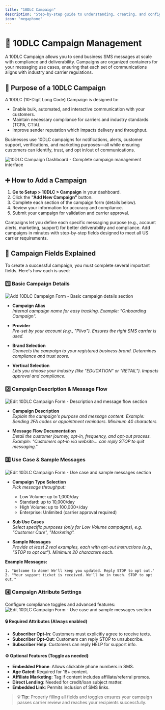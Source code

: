 ```yaml
---
title: "10DLC Campaign"
description: "Step-by-step guide to understanding, creating, and configuring compliant Application-to-Person campaigns"
icon: "megaphone"
---
```


# 📣 10DLC Campaign Management

A 10DLC Campaign allows you to send business SMS messages at scale with compliance and deliverability. Campaigns are organized containers for your messaging use cases, ensuring that each set of communications aligns with industry and carrier regulations.

## 🎯 Purpose of a 10DLC Campaign

A 10DLC (10-Digit Long Code) Campaign is designed to:
- Enable bulk, automated, and interactive communication with your customers.
- Maintain necessary compliance for carriers and industry standards (TCPA, CTIA).
- Improve sender reputation which impacts delivery and throughput.

Businesses use 10DLC campaigns for notifications, alerts, customer support, verifications, and marketing purposes—all while ensuring customers can identify, trust, and opt in/out of communications.

<img
  src="/images/setup/campaign/overview.png"
  alt="10DLC Campaign Dashboard - Complete campaign management interface"
  className="rounded-lg border shadow-sm"
/>

## ➕ How to Add a Campaign

1. **Go to Setup > 10DLC > Campaign** in your dashboard.
2. Click the **"Add New Campaign"** button.
3. Complete each section of the campaign form (details below).
4. Review your information for accuracy and compliance.
5. Submit your campaign for validation and carrier approval.

<CardGroup cols={2}>
  <Card title="Why Create a Campaign?" icon="lightbulb">
    Campaigns let you define each specific messaging purpose (e.g., account alerts, marketing, support) for better deliverability and compliance.
  </Card>
  <Card title="Easy Setup Process" icon="rocket">
    Add campaigns in minutes with step-by-step fields designed to meet all US carrier requirements.
  </Card>
</CardGroup>

## 📝 Campaign Fields Explained

To create a successful campaign, you must complete several important fields. Here's how each is used:

### 1️⃣ Basic Campaign Details

<img
  src="/images/setup/campaign/add-compaign-p1.png"
  alt="Add 10DLC Campaign Form - Basic campaign details section"
  className="rounded-lg border shadow-sm"
/>

- **Campaign Alias**  
  *Internal campaign name for easy tracking. Example: "Onboarding Campaign".*

- **Provider**  
  *Pre-set by your account (e.g., "Plivo"). Ensures the right SMS carrier is used.*

- **Brand Selection**  
  *Connects the campaign to your registered business brand. Determines compliance and trust score.*

- **Vertical Selection**  
  *Lets you choose your industry (like "EDUCATION" or "RETAIL"). Impacts approval and compliance.*

### 2️⃣ Campaign Description & Message Flow

<img
  src="/images/setup/campaign/add-compaign-p2.png"
  alt="Edit 10DLC Campaign Form - Description and message flow section"
  className="rounded-lg border shadow-sm"
/>

- **Campaign Description**  
  *Explain the campaign's purpose and message content. Example: Sending 2FA codes or appointment reminders. Minimum 40 characters.*

- **Message Flow Documentation**  
  *Detail the customer journey, opt-in, frequency, and opt-out process. Example: "Customers opt-in via website... can reply STOP to quit messaging."*

### 3️⃣ Use Case & Sample Messages

<img
  src="/images/setup/campaign/add-compaign-p3.png"
  alt="Edit 10DLC Campaign Form - Use case and sample messages section"
  className="rounded-lg border shadow-sm"
/>

- **Campaign Type Selection**  
  *Pick message throughput:*
    - Low Volume: up to 1,000/day
    - Standard: up to 10,000/day
    - High Volume: up to 100,000+/day
    - Enterprise: Unlimited (carrier approval required)

- **Sub Use Cases**  
  *Select specific purposes (only for Low Volume campaigns), e.g. "Customer Care", "Marketing".*

- **Sample Messages**  
  *Provide at least 2 real examples, each with opt-out instructions (e.g., "STOP to opt out"). Minimum 20 characters each.*

**Example Messages:**
```text
1. "Welcome to Acme! We'll keep you updated. Reply STOP to opt out."
2. "Your support ticket is received. We'll be in touch. STOP to opt out."
```

### 4️⃣ Campaign Attribute Settings

Configure compliance toggles and advanced features:
<img
  src="/images/setup/campaign/add-compaign-p4.png"
  alt="Edit 10DLC Campaign Form - Use case and sample messages section"
  className="rounded-lg border shadow-sm"
/>
#### 🔒 Required Attributes (Always enabled)
- **Subscriber Opt-In**: Customers must explicitly agree to receive texts.
- **Subscriber Opt-Out**: Customers can reply STOP to unsubscribe.
- **Subscriber Help**: Customers can reply HELP for support info.

#### ⚙️ Optional Features (Toggle as needed)
- **Embedded Phone**: Allows clickable phone numbers in SMS.
- **Age Gated**: Required for 18+ content.
- **Affiliate Marketing**: Tag if content includes affiliate/referral promos.
- **Direct Lending**: Needed for credit/loan subject matter.
- **Embedded Link**: Permits inclusion of SMS links.

> **💡 Tip:** Properly filling all fields and toggles ensures your campaign passes carrier review and reaches your recipients successfully.
